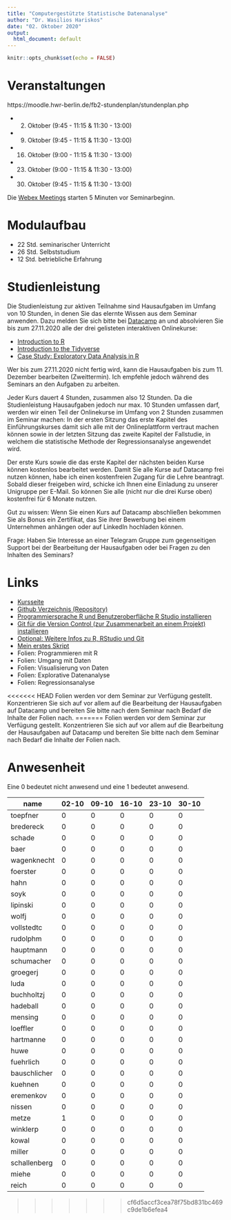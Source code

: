```yaml
---
title: "Computergestützte Statistische Datenanalyse"
author: "Dr. Wasilios Hariskos"
date: "02. Oktober 2020"
output:
  html_document: default
---
```


```r
knitr::opts_chunk$set(echo = FALSE)
```

# Veranstaltungen

https://moodle.hwr-berlin.de/fb2-stundenplan/stundenplan.php

+ 02. Oktober (9:45 - 11:15 & 11:30 - 13:00)
+ 09. Oktober (9:45 - 11:15 & 11:30 - 13:00)
+ 16. Oktober (9:00 - 11:15 & 11:30 - 13:00)
+ 23. Oktober (9:00 - 11:15 & 11:30 - 13:00)
+ 30. Oktober (9:45 - 11:15 & 11:30 - 13:00)

Die [Webex Meetings](https://uni-erfurt.webex.com/meet/wasilios.hariskos) starten 5 Minuten vor Seminarbeginn.

# Modulaufbau

+ 22 Std. seminarischer Unterricht
+ 26 Std. Selbststudium
+ 12 Std. betriebliche Erfahrung

# Studienleistung

Die Studienleistung zur aktiven Teilnahme sind Hausaufgaben im Umfang von 10 Stunden, in denen Sie das elernte Wissen aus dem Seminar anwenden. Dazu melden Sie sich bitte bei [Datacamp](https://www.datacamp.com) an und absolvieren Sie bis zum 27.11.2020 alle der drei gelisteten interaktiven Onlinekurse:

+ [Introduction to R](https://learn.datacamp.com/courses/free-introduction-to-r)
+ [Introduction to the Tidyverse](https://learn.datacamp.com/courses/introduction-to-the-tidyverse)
+ [Case Study: Exploratory Data Analysis in R](https://learn.datacamp.com/courses/case-study-exploratory-data-analysis-in-r)

Wer bis zum 27.11.2020 nicht fertig wird, kann die Hausaufgaben bis zum 11. Dezember bearbeiten (Zweittermin). Ich empfehle jedoch während des Seminars an den Aufgaben zu arbeiten.

Jeder Kurs dauert 4 Stunden, zusammen also 12 Stunden. Da die Studienleistung Hausaufgaben jedoch nur max. 10 Stunden umfassen darf, werden wir einen Teil der Onlinekurse im Umfang von 2 Stunden zusammen im Seminar machen: In der ersten Sitzung das erste Kapitel des Einführungskurses damit sich alle mit der Onlineplattform vertraut machen können sowie in der letzten Sitzung das zweite Kapitel der Fallstudie, in welchem die statistische Methode der Regressionsanalyse angewendet wird.

Der erste Kurs sowie die das erste Kapitel der nächsten beiden Kurse können kostenlos bearbeitet werden. Damit Sie alle Kurse auf Datacamp frei nutzen können, habe ich einen kostenfreien Zugang für die Lehre beantragt. Sobald dieser freigeben wird, schicke ich Ihnen eine Einladung zu unserer Unigruppe per E-Mail. So können Sie alle (nicht nur die drei Kurse oben) kostenfrei für 6 Monate nutzen.

Gut zu wissen: Wenn Sie einen Kurs auf Datacamp abschließen bekommen Sie als Bonus ein Zertifikat, das Sie ihrer Bewerbung bei einem Unternehmen anhängen oder auf LinkedIn hochladen können. 

Frage: Haben Sie Interesse an einer Telegram Gruppe zum gegenseitigen Support bei der Bearbeitung der Hausaufgaben oder bei Fragen zu den Inhalten des Seminars?

# Links
+ [Kursseite](https://tinyurl.com/y4mc5vp5)
+ [Github Verzeichnis (Repository)](https://github.com/wasilios-hariskos/csd-berlin20)
+ [Programmiersprache R und Benutzeroberfläche R Studio installieren](https://rstudio.com/products/rstudio/download)
+ [Git für die Version Control (zur Zusammenarbeit an einem Projekt) installieren](https://git-scm.com/downloads)
+ [Optional: Weitere Infos zu R, RStudio und Git](https://www.geo.uzh.ch/microsite/reproducible_research/post/rr-rstudio-git/)
+ [Mein erstes Skript](https://raw.githubusercontent.com/wasilios-hariskos/csd-berlin20/master/01-mein-erstes-skript.R)
+ Folien: Programmieren mit R
+ Folien: Umgang mit Daten
+ Folien: Visualisierung von Daten
+ Folien: Explorative Datenanalyse
+ Folien: Regressionsanalyse

<<<<<<< HEAD
Folien werden vor dem Seminar zur Verfügung gestellt. Konzentrieren Sie sich auf vor allem auf die Bearbeitung der Hausaufgaben auf Datacamp und bereiten Sie bitte nach dem Seminar nach Bedarf die Inhalte der Folien nach.
=======
Folien werden vor dem Seminar zur Verfügung gestellt. Konzentrieren Sie sich auf vor allem auf die Bearbeitung der Hausaufgaben auf Datacamp und bereiten Sie bitte nach dem Seminar nach Bedarf die Inhalte der Folien nach.

# Anwesenheit

Eine 0 bedeutet nicht anwesend und eine 1 bedeutet anwesend.

|name | 02-10 | 09-10 | 16-10 | 23-10 | 30-10 |
|------|--|--|--|--|--|
|toepfner | 0 | 0 | 0 | 0 | 0 |
|bredereck | 0 | 0 | 0 | 0 | 0 |
|schade | 0 | 0 | 0 | 0 | 0 |
|baer | 0 | 0 | 0 | 0 | 0 |
|wagenknecht | 0 | 0 | 0 | 0 | 0 |
|foerster | 0 | 0 | 0 | 0 | 0 |
|hahn | 0 | 0 | 0 | 0 | 0 |
|soyk | 0 | 0 | 0 | 0 | 0 |
|lipinski | 0 | 0 | 0 | 0 | 0 |
|wolfj | 0 | 0 | 0 | 0 | 0 |
|vollstedtc | 0 | 0 | 0 | 0 | 0 |
|rudolphm | 0 | 0 | 0 | 0 | 0 |
|hauptmann | 0 | 0 | 0 | 0 | 0 |
|schumacher | 0 | 0 | 0 | 0 | 0 |
|groegerj | 0 | 0 | 0 | 0 | 0 |
|luda | 0 | 0 | 0 | 0 | 0 |
|buchholtzj | 0 | 0 | 0 | 0 | 0 |
|hadeball | 0 | 0 | 0 | 0 | 0 |
|mensing | 0 | 0 | 0 | 0 | 0 |
|loeffler | 0 | 0 | 0 | 0 | 0 |
|hartmanne | 0 | 0 | 0 | 0 | 0 |
|huwe | 0 | 0 | 0 | 0 | 0 |
|fuehrlich | 0 | 0 | 0 | 0 | 0 |
|bauschlicher | 0 | 0 | 0 | 0 | 0 |
|kuehnen | 0 | 0 | 0 | 0 | 0 |
|eremenkov | 0 | 0 | 0 | 0 | 0 |
|nissen | 0 | 0 | 0 | 0 | 0 |
|metze | 1 | 0 | 0 | 0 | 0 |
|winklerp | 0 | 0 | 0 | 0 | 0 |
|kowal | 0 | 0 | 0 | 0 | 0 |
|miller | 0 | 0 | 0 | 0 | 0 |
|schallenberg | 0 | 0 | 0 | 0 | 0 |
|miehe | 0 | 0 | 0 | 0 | 0 |
|reich | 0 | 0 | 0 | 0 | 0 |
>>>>>>> cf6d5accf3cea78f75bd831bc469c9de1b6efea4

